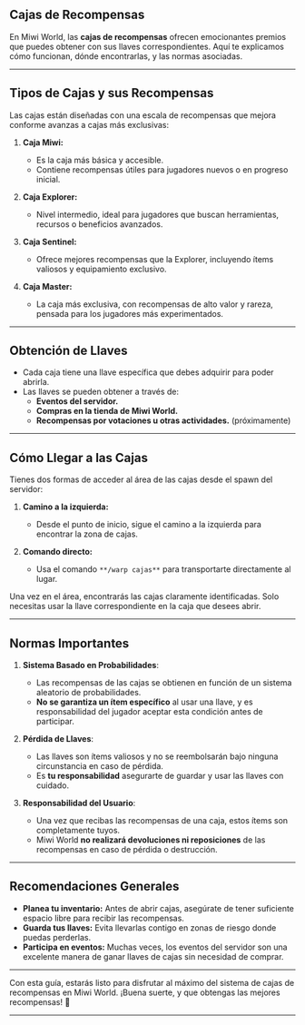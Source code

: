 ## Cajas de Recompensas

En Miwi World, las **cajas de recompensas** ofrecen emocionantes premios que puedes obtener con sus llaves correspondientes. Aquí te explicamos cómo funcionan, dónde encontrarlas, y las normas asociadas.

---

## Tipos de Cajas y sus Recompensas

Las cajas están diseñadas con una escala de recompensas que mejora conforme avanzas a cajas más exclusivas:

1.  **Caja Miwi:**

    -   Es la caja más básica y accesible.
    -   Contiene recompensas útiles para jugadores nuevos o en progreso inicial.
2.  **Caja Explorer:**

    -   Nivel intermedio, ideal para jugadores que buscan herramientas, recursos o beneficios avanzados.
3.  **Caja Sentinel:**

    -   Ofrece mejores recompensas que la Explorer, incluyendo ítems valiosos y equipamiento exclusivo.
4.  **Caja Master:**

    -   La caja más exclusiva, con recompensas de alto valor y rareza, pensada para los jugadores más experimentados.

---

## Obtención de Llaves

-   Cada caja tiene una llave específica que debes adquirir para poder abrirla.
-   Las llaves se pueden obtener a través de:
    -   **Eventos del servidor.**
    -   **Compras en la tienda de Miwi World.**
    -   **Recompensas por votaciones u otras actividades.** (próximamente)

---

## Cómo Llegar a las Cajas

Tienes dos formas de acceder al área de las cajas desde el spawn del servidor:

1.  **Camino a la izquierda:**

    -   Desde el punto de inicio, sigue el camino a la izquierda para encontrar la zona de cajas.
2.  **Comando directo:**

    -   Usa el comando `**/warp cajas**` para transportarte directamente al lugar.

Una vez en el área, encontrarás las cajas claramente identificadas. Solo necesitas usar la llave correspondiente en la caja que desees abrir.

---

## Normas Importantes

1. **Sistema Basado en Probabilidades**:

    -  Las recompensas de las cajas se obtienen en función de un sistema aleatorio de probabilidades.
    -  **No se garantiza un ítem específico** al usar una llave, y es responsabilidad del jugador aceptar esta condición antes de participar.
2. **Pérdida de Llaves**:

    -   Las llaves son ítems valiosos y no se reembolsarán bajo ninguna circunstancia en caso de pérdida.
    -   Es **tu responsabilidad** asegurarte de guardar y usar las llaves con cuidado.
3. **Responsabilidad del Usuario**:

    -   Una vez que recibas las recompensas de una caja, estos ítems son completamente tuyos.
    -   Miwi World **no realizará devoluciones ni reposiciones** de las recompensas en caso de pérdida o destrucción.

---

## **Recomendaciones Generales**

-   **Planea tu inventario:** Antes de abrir cajas, asegúrate de tener suficiente espacio libre para recibir las recompensas.
-   **Guarda tus llaves:** Evita llevarlas contigo en zonas de riesgo donde puedas perderlas.
-   **Participa en eventos:** Muchas veces, los eventos del servidor son una excelente manera de ganar llaves de cajas sin necesidad de comprar.

---

Con esta guía, estarás listo para disfrutar al máximo del sistema de cajas de recompensas en Miwi World. ¡Buena suerte, y que obtengas las mejores recompensas! 🎉

---